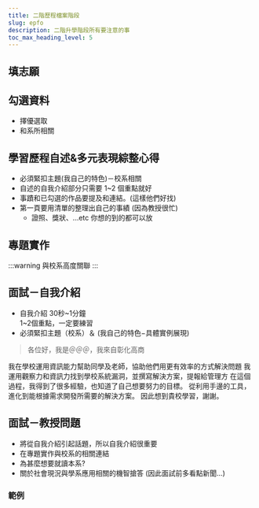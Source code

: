 ---
title: 二階歷程檔案階段
slug: epfo
description: 二階升學階段所有要注意的事
toc_max_heading_level: 5
---

## 填志願

## 勾選資料

- 擇優選取
- 和系所相關

## 學習歷程⾃述&多元表現綜整心得

- 必須緊扣主題(我⾃⼰的特⾊)－校系相關
- 自述的自我介紹部分只需要 1~2 個重點就好
- 事蹟和已勾選的作品要提及和連結。(這樣他們好找)
- 第一頁要用清單的整理出自己的事績 (因為教授很忙)
  - 證照、獎狀、...etc 你想的到的都可以放

## 專題實作

:::warning
與校系高度關聯
:::

## ⾯試－自我介紹

* ⾃我介紹 30秒~1分鐘  
1~2個重點，一定要練習
* 必須緊扣主題（校系）＆
(我⾃⼰的特⾊−具體實例展現)

>各位好，我是＠＠＠，我來⾃彰化⾼商

我在學校運⽤資訊能⼒幫助同學及⽼師，協助他們⽤更有效率的⽅式解決問題
我運⽤觀察⼒和資訊⼒找到學校系統漏洞，並撰寫解決⽅案，提報給管理⽅
在這個過程，我得到了很多經驗，也知道了⾃⼰想要努⼒的⽬標。
從利⽤⼿邊的⼯具，進化到能根據需求開發所需要的解決⽅案。
因此想到貴校學習，謝謝。 
>

## 面試－教授問題

- 將從⾃我介紹引起話題，所以⾃我介紹很重要
- 在專題實作與校系的相關連結
- 為甚麼想要就讀本系?
- 關於社會現況與學系應⽤相關的機智搶答
  (因此⾯試前多看點新聞…)

### 範例
